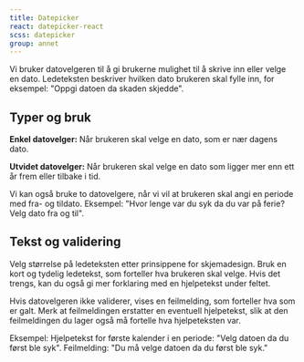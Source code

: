```yaml
---
title: Datepicker
react: datepicker-react
scss: datepicker
group: annet
---
```



<Ingress>
    Vi bruker datovelgeren til å gi brukerne mulighet til å skrive inn eller velge en dato. Ledeteksten beskriver
    hvilken dato brukeren skal fylle inn, for eksempel: "Oppgi datoen da skaden skjedde".
</Ingress>
<ComponentExample
    component={Example}
    knobs={{
        boolProps: ["Utvidet velger", "Kompakt", "Med feil", "Med hjelpetekst", "Invertert"],
        choiceProps: [
            {
                name: "Variant",
                values: ["small", "medium", "large"],
                defaultValue: 1,
            },
        ],
    }}
/>

## Typer og bruk

**Enkel datovelger:** Når brukeren skal velge en dato, som er nær dagens dato.

**Utvidet datovelger:** Når brukeren skal velge en dato som ligger mer enn ett år frem eller tilbake i tid.

Vi kan også bruke to datovelgere, når vi vil at brukeren skal angi en periode med fra- og tildato.
Eksempel: "Hvor lenge var du syk da du var på ferie? Velg dato fra og til".

## Tekst og validering

Velg størrelse på ledeteksten etter prinsippene for skjemadesign. Bruk en kort og tydelig ledetekst, som forteller hva brukeren skal velge. Hvis det trengs, kan du også gi mer forklaring med en hjelpetekst under feltet.

Hvis datovelgeren ikke validerer, vises en feilmelding, som forteller hva som er galt. Merk at feilmeldingen erstatter en eventuell hjelpetekst, slik at den feilmeldingen du lager også må fortelle hva hjelpeteksten var.

Eksempel:
Hjelpetekst for første kalender i en periode:
"Velg datoen da du først ble syk". Feilmelding: "Du må velge datoen da du først ble syk."

